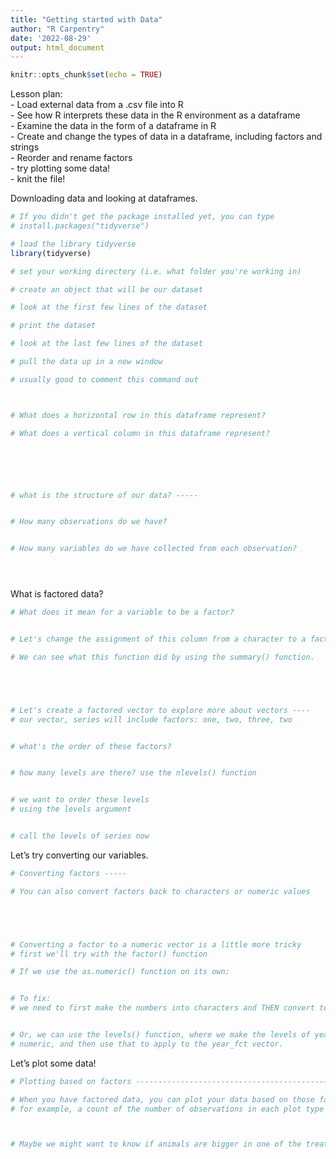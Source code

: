 ```yaml
---
title: "Getting started with Data"
author: "R Carpentry"
date: '2022-08-29'
output: html_document
---
```


```r
knitr::opts_chunk$set(echo = TRUE)
```

Lesson plan:   
 - Load external data from a .csv file into R  
 - See how R interprets these data in the R environment as a dataframe  
 - Examine the data in the form of a dataframe in R  
 - Create and change the types of data in a dataframe, including factors and strings  
 - Reorder and rename factors  
 - try plotting some data!  
 - knit the file!  
  
  
  
Downloading data and looking at dataframes.
```r
# If you didn't get the package installed yet, you can type 
# install.packages("tidyverse")

# load the library tidyverse
library(tidyverse)

# set your working directory (i.e. what folder you're working in)

# create an object that will be our dataset

# look at the first few lines of the dataset

# print the dataset

# look at the last few lines of the dataset

# pull the data up in a new window

# usually good to comment this command out



# What does a horizontal row in this dataframe represent?

# What does a vertical column in this dataframe represent?






# what is the structure of our data? -----


# How many observations do we have?


# How many variables do we have collected from each observation?





```

What is factored data?

```r

# What does it mean for a variable to be a factor?


# Let's change the assignment of this column from a character to a factor

# We can see what this function did by using the summary() function.





# Let's create a factored vector to explore more about vectors ----
# our vector, series will include factors: one, two, three, two


# what's the order of these factors?


# how many levels are there? use the nlevels() function


# we want to order these levels
# using the levels argument


# call the levels of series now

```

Let's try converting our variables.

```r

# Converting factors -----

# You can also convert factors back to characters or numeric values 





# Converting a factor to a numeric vector is a little more tricky
# first we'll try with the factor() function

# If we use the as.numeric() function on its own:


# To fix:
# we need to first make the numbers into characters and THEN convert to numeric


# Or, we can use the levels() function, where we make the levels of year_fct
# numeric, and then use that to apply to the year_fct vector. 

```

Let's plot some data!

```r

# Plotting based on factors --------------------------------------------------------

# When you have factored data, you can plot your data based on those factors to see,
# for example, a count of the number of observations in each plot type



# Maybe we might want to know if animals are bigger in one of the treatment groups


```